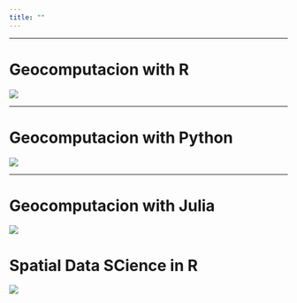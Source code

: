 ```yaml
---
title: ""
---
```


------------------------------------------------------------------------

# Geocomputacion with R

[![](https://geocompx.org/static/img/book_cover_r2.jpg)](https://r.geocompx.org)

------------------------------------------------------------------------

# Geocomputacion with Python

[![](https://geocompx.org/static/img/book_cover_py.png)](https://py.geocompx.org)

------------------------------------------------------------------------

# Geocomputacion with Julia

[![](https://geocompx.org/static/img/book_cover_jl.png)](https://jl.geocompx.org)

# Spatial Data SCience in R

[![](https://r-spatial.org/book/images/cover.jpg)](https://r-spatial.org/book/)
